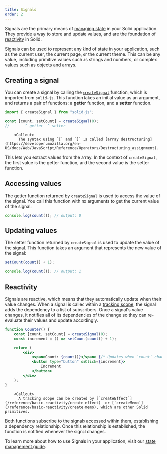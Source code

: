 ```yaml
---
title: Signals
order: 2
---
```


Signals are the primary means of [managing state](/concepts/intro-to-reactivity#state-management) in your Solid application.
They provide a way to store and update values, and are the foundation of [reactivity](/concepts/intro-to-reactivity) in Solid.

Signals can be used to represent any kind of state in your application, such as the current user, the current page, or the current theme.
This can be any value, including primitive values such as strings and numbers, or complex values such as objects and arrays.

## Creating a signal

You can create a signal by calling the [`createSignal`](/reference/basic-reactivity/create-signal) function, which is imported from `solid-js`.
This function takes an initial value as an argument, and returns a pair of functions: a **getter** function, and a **setter** function.

```jsx
import { createSignal } from "solid-js";

const [count, setCount] = createSignal(0);
//       ^ getter  ^ setter
```

    	<Callout>
    	  The syntax using `[` and `]` is called [array destructuring](https://developer.mozilla.org/en-US/docs/Web/JavaScript/Reference/Operators/Destructuring_assignment).

This lets you extract values from the array.
In the context of `createSignal`, the first value is the getter function, and the second value is the setter function.

</Callout>

## Accessing values

The getter function returned by `createSignal` is used to access the value of the signal.
You call this function with no arguments to get the current value of the signal:

```jsx
console.log(count()); // output: 0
```

## Updating values

The setter function returned by `createSignal` is used to update the value of the signal.
This function takes an argument that represents the new value of the signal:

```jsx
setCount(count() + 1);

console.log(count()); // output: 1
```

## Reactivity

Signals are reactive, which means that they automatically update when their value changes.
When a signal is called within a [tracking scope](/concepts/intro-to-reactivity#tracking-changes), the signal adds the dependency to a list of subscribers.
Once a signal's value changes, it notifies all of its dependencies of the change so they can re-evaluate their values and update accordingly.

```jsx
function Counter() {
	const [count, setCount] = createSignal(0);
	const increment = () => setCount(count() + 1);

	return (
		<div>
			<span>Count: {count()}</span> {/* Updates when `count` changes */}
			<button type="button" onClick={increment}>
				Increment
			</button>
		</div>
	);
}
```

    	<Callout>
    	  A tracking scope can be created by [`createEffect`](/reference/basic-reactivity/create-effect)  or [`createMemo`](/reference/basic-reactivity/create-memo), which are other Solid primitives.

Both functions subscribe to the signals accessed within them, establishing a dependency relationship.
Once this relationship is established, the function is notified whenever the signal changes.

</Callout>

To learn more about how to use Signals in your application, visit our [state management guide](/guides/state-management).

